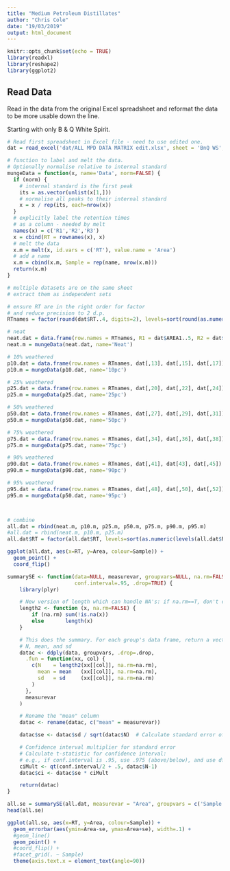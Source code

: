 ```yaml
---
title: "Medium Petroleum Distillates"
author: "Chris Cole"
date: "19/03/2019"
output: html_document
---
```


```r
knitr::opts_chunk$set(echo = TRUE)
library(readxl)
library(reshape2)
library(ggplot2)
```

## Read Data

Read in the data from the original Excel spreadsheet and reformat the data to
be more usable down the line.

Starting with only B & Q White Spirit.

```r
# Read first spreadsheet in Excel file - need to use edited one.
dat = read_excel('dat/ALL MPD DATA MATRIX edit.xlsx', sheet = 'BnQ WS', n_max=74, skip=1)

# function to label and melt the data. 
# Optionally normalise relative to internal standard
mungeData = function(x, name='Data', norm=FALSE) {
  if (norm) {
    # internal standard is the first peak
    its = as.vector(unlist(x[1,]))
    # normalise all peaks to their internal standard
    x = x / rep(its, each=nrow(x))
  }
  # explicitly label the retention times
  # as a column - needed by melt
  names(x) = c('R1','R2','R3')
  x = cbind(RT = rownames(x), x)
  # melt the data
  x.m = melt(x, id.vars = c('RT'), value.name = 'Area')
  # add a name 
  x.m = cbind(x.m, Sample = rep(name, nrow(x.m)))
  return(x.m)
}

# multiple datasets are on the same sheet
# extract them as independent sets

# ensure RT are in the right order for factor
# and reduce precision to 2 d.p.
RTnames = factor(round(dat$RT..4, digits=2), levels=sort(round(as.numeric(dat$RT..4), digits=2)))

# neat
neat.dat = data.frame(row.names = RTnames, R1 = dat$AREA1..5, R2 = dat$AREA2..7, R3 = dat$AREA3..9)
neat.m = mungeData(neat.dat, name='Neat')

# 10% weathered
p10.dat = data.frame(row.names = RTnames, dat[,13], dat[,15], dat[,17])
p10.m = mungeData(p10.dat, name='10pc')

# 25% weathered
p25.dat = data.frame(row.names = RTnames, dat[,20], dat[,22], dat[,24])
p25.m = mungeData(p25.dat, name='25pc')

# 50% weathered
p50.dat = data.frame(row.names = RTnames, dat[,27], dat[,29], dat[,31])
p50.m = mungeData(p50.dat, name='50pc')

# 75% weathered
p75.dat = data.frame(row.names = RTnames, dat[,34], dat[,36], dat[,38])
p75.m = mungeData(p75.dat, name='75pc')

# 90% weathered
p90.dat = data.frame(row.names = RTnames, dat[,41], dat[43], dat[,45])
p90.m = mungeData(p90.dat, name='90pc')

# 95% weathered
p95.dat = data.frame(row.names = RTnames, dat[,48], dat[,50], dat[,52])
p95.m = mungeData(p50.dat, name='95pc')



# combine
all.dat = rbind(neat.m, p10.m, p25.m, p50.m, p75.m, p90.m, p95.m)
#all.dat = rbind(neat.m, p10.m, p25.m)
all.dat$RT = factor(all.dat$RT, levels=sort(as.numeric(levels(all.dat$RT))))


```


```r

ggplot(all.dat, aes(x=RT, y=Area, colour=Sample)) + 
  geom_point() + 
  coord_flip()

```

```r

summarySE <- function(data=NULL, measurevar, groupvars=NULL, na.rm=FALSE,
                      conf.interval=.95, .drop=TRUE) {
    library(plyr)

    # New version of length which can handle NA's: if na.rm==T, don't count them
    length2 <- function (x, na.rm=FALSE) {
        if (na.rm) sum(!is.na(x))
        else       length(x)
    }

    # This does the summary. For each group's data frame, return a vector with
    # N, mean, and sd
    datac <- ddply(data, groupvars, .drop=.drop,
      .fun = function(xx, col) {
        c(N    = length2(xx[[col]], na.rm=na.rm),
          mean = mean   (xx[[col]], na.rm=na.rm),
          sd   = sd     (xx[[col]], na.rm=na.rm)
        )
      },
      measurevar
    )

    # Rename the "mean" column    
    datac <- rename(datac, c("mean" = measurevar))

    datac$se <- datac$sd / sqrt(datac$N)  # Calculate standard error of the mean

    # Confidence interval multiplier for standard error
    # Calculate t-statistic for confidence interval: 
    # e.g., if conf.interval is .95, use .975 (above/below), and use df=N-1
    ciMult <- qt(conf.interval/2 + .5, datac$N-1)
    datac$ci <- datac$se * ciMult

    return(datac)
}

all.se = summarySE(all.dat, measurevar = "Area", groupvars = c('Sample','RT'))
head(all.se)

```

```r

ggplot(all.se, aes(x=RT, y=Area, colour=Sample)) +
  geom_errorbar(aes(ymin=Area-se, ymax=Area+se), width=.1) +
  #geom_line() 
  geom_point() +
  #coord_flip() +
  #facet_grid(. ~ Sample)
  theme(axis.text.x = element_text(angle=90))


```